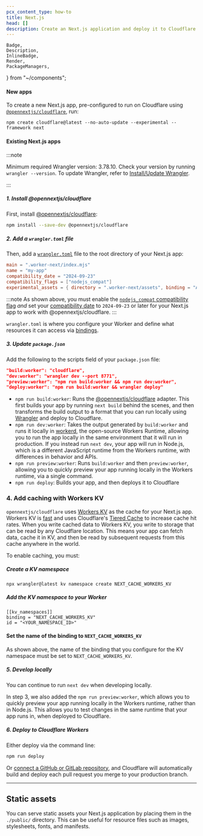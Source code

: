```yaml
---
pcx_content_type: how-to
title: Next.js
head: []
description: Create an Next.js application and deploy it to Cloudflare Workers with Workers Assets.
---
```


	Badge,
	Description,
	InlineBadge,
	Render,
	PackageManagers,
} from "~/components";

#### New apps

To create a new Next.js app, pre-configured to run on Cloudflare using [`@opennextjs/cloudflare`](https://opennext.js.org/cloudflare), run:

```
npm create cloudflare@latest --no-auto-update --experimental --framework next
```

#### Existing Next.js apps

:::note

Minimum required Wrangler version: 3.78.10. Check your version by running `wrangler --version`. To update Wrangler, refer to [Install/Update Wrangler](/workers/wrangler/install-and-update/).

:::

##### 1. Install @opennextjs/cloudflare

First, install [@opennextjs/cloudflare](https://www.npmjs.com/package/@opennextjs/cloudflare):

```sh
npm install --save-dev @opennextjs/cloudflare
```

##### 2. Add a `wrangler.toml` file

Then, add a [`wrangler.toml`](/workers/wrangler/configuration/) file to the root directory of your Next.js app:

```toml
main = ".worker-next/index.mjs"
name = "my-app"
compatibility_date = "2024-09-23"
compatibility_flags = ["nodejs_compat"]
experimental_assets = { directory = ".worker-next/assets", binding = "ASSETS" }
```

:::note
As shown above, you must enable the [`nodejs_compat` compatibility flag](/workers/runtime-apis/nodejs/) _and_ set your [compatibility date](/workers/configuration/compatibility-dates/) to `2024-09-23` or later for your Next.js app to work with @opennextjs/cloudflare.
:::

`wrangler.toml` is where you configure your Worker and define what resources it can access via [bindings](/workers/runtime-apis/bindings/).

##### 3. Update `package.json`

Add the following to the scripts field of your `package.json` file:

```json
"build:worker": "cloudflare",
"dev:worker": "wrangler dev --port 8771",
"preview:worker": "npm run build:worker && npm run dev:worker",
"deploy:worker": "npm run build:worker && wrangler deploy"
```

- `npm run build:worker`: Runs the [@opennextjs/cloudflare](https://www.npmjs.com/package/@opennextjs/cloudflare) adapter. This first builds your app by running `next build` behind the scenes, and then transforms the build output to a format that you can run locally using [Wrangler](/workers/wrangler/) and deploy to Cloudflare.
- `npm run dev:worker`: Takes the output generated by `build:worker` and runs it locally in [workerd](https://github.com/cloudflare/workerd), the open-source Workers Runtime, allowing you to run the app locally in the same environment that it will run in production. If you instead run `next dev`, your app will run in Node.js, which is a different JavaScript runtime from the Workers runtime, with differences in behavior and APIs.
- `npm run preview:worker`: Runs `build:worker` and then `preview:worker`, allowing you to quickly preview your app running locally in the Workers runtime, via a single command.
- `npm run deploy`: Builds your app, and then deploys it to Cloudflare

### 4. Add caching with Workers KV

`opennextjs/cloudflare` uses [Workers KV](/kv/) as the cache for your Next.js app. Workers KV is [fast](https://blog.cloudflare.com/faster-workers-kv) and uses Cloudflare's [Tiered Cache](/cache/how-to/tiered-cache/) to increase cache hit rates. When you write cached data to Workers KV, you write to storage that can be read by any Cloudflare location. This means your app can fetch data, cache it in KV, and then be read by subsequent requests from this cache anywhere in the world.

To enable caching, you must:

##### Create a KV namespace

```
npx wrangler@latest kv namespace create NEXT_CACHE_WORKERS_KV
```

##### Add the KV namespace to your Worker

```
[[kv_namespaces]]
binding = "NEXT_CACHE_WORKERS_KV"
id = "<YOUR_NAMESPACE_ID>"
```

#### Set the name of the binding to `NEXT_CACHE_WORKERS_KV`

As shown above, the name of the binding that you configure for the KV namespace must be set to `NEXT_CACHE_WORKERS_KV`.

##### 5. Develop locally

You can continue to run `next dev` when developing locally.

In step 3, we also added the `npm run preview:worker`, which allows you to quickly preview your app running locally in the Workers runtime, rather than in Node.js. This allows you to test changes in the same runtime that your app runs in, when deployed to Cloudflare.

##### 6. Deploy to Cloudflare Workers

Either deploy via the command line:

```sh
npm run deploy
```

Or [connect a GitHub or GitLab repository](/workers/ci-cd/), and Cloudflare will automatically build and deploy each pull request you merge to your production branch.

---

## Static assets

You can serve static assets your Next.js application by placing them in the `./public/` directory. This can be useful for resource files such as images, stylesheets, fonts, and manifests.

<Render file="workers-assets-routing-summary" />
